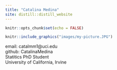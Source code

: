 ```yaml
---
title: "Catalina Medina"
site: distill::distill_website
---
```


```r
knitr::opts_chunk$set(echo = FALSE)
```


```r
knitr::include_graphics("images/my-picture.JPG")
```

email: catalmm1@uci.edu  
github: CatalinaMedina  
Statitics PhD Student  
University of California, Irvine  
